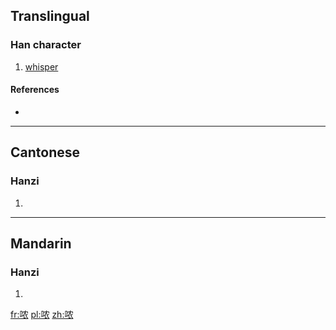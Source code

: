{{also|噥}}
==Translingual==

===Han character===
{{Han char|rn=30|rad=口|as=06|sn=9|four=|canj=口竹月女 (RHBV)}}

# [[whisper]]

====References====
* {{Han ref|kx=0189.271|hdz=10623.050|uh=54DD|ud=21725}}

----

==Cantonese==

===Hanzi===
{{yue-hanzi|jyut=|y=nung4|tra=噥}}

# {{defn|Cantonese|sort=口06}}

----

==Mandarin==

===Hanzi===
{{cmn-hanzi|tra=噥|pin=[[nóng]] ([[nong2]])|wg=nung<sup>2</sup>}}

# {{defn|Mandarin|sort=口06}}

[[fr:哝]]
[[pl:哝]]
[[zh:哝]]